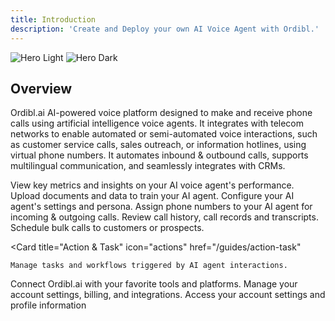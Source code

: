 ```yaml
---
title: Introduction
description: 'Create and Deploy your own AI Voice Agent with Ordibl.'
---
```


<img
  className="block dark:hidden"
  src="/images/dashboard.png"
  alt="Hero Light"
/>
<img
  className="hidden dark:block"
  src="/images/dashboard.png"
  alt="Hero Dark"
/>

## Overview

Ordibl.ai AI-powered voice platform designed to make and receive phone calls using artificial intelligence voice agents. It integrates with telecom networks to enable automated or semi-automated voice interactions, such as customer service calls, sales outreach, or information hotlines, using virtual phone numbers.
It automates inbound & outbound calls, supports multilingual communication, and seamlessly integrates with CRMs.

<CardGroup cols={2}>
  <Card
    title="Dashboard"
    icon="chart-bar"
    href="/guides/knowledge-base"
  >
    View key metrics and insights on your AI voice agent's performance.
  </Card>
  <Card
    title="Knowledge Base"
    icon="book-open"
    href="/guides/knowledge-base"
  >
    Upload documents and data to train your AI agent.
  </Card>
  <Card
    title="AI Agent"
    icon="robot-happy"
    href="/guides/ai-agent"
  >
    Configure your AI agent's settings and persona.
  </Card>
   <Card
    title="Phone Numbers"
    icon="phone"
    href="/guides/phone-number"
  >
   Assign phone numbers to your AI agent for incoming & outgoing calls.
  </Card>
   <Card
    title="Call Logs"
    icon="list-check"
    href="/guides/call-log"
  >
    Review call history, call records and transcripts.
  </Card>
  <Card
    title="Batch Calls"
    icon="phone-outgoing"
    href="/guides/batch-call"
  >
    Schedule bulk calls to customers or prospects.
  </Card>

  <Card
    title="Action & Task"
    icon="actions"
    href="/guides/action-task"
  >
    Manage tasks and workflows triggered by AI agent interactions.
  </Card>
  <Card
    title="Integrations"
    icon="plug"
    href="/guides/integrations"
  >
    Connect Ordibl.ai with your favorite tools and platforms.
  </Card>
   <Card
    title="Settings"
    icon="cog"
    href="/guides/settings"
  >
    Manage your account settings, billing, and integrations.
  </Card>
    <Card
    title="User Profile"
    icon="cog"
    href="/guides/user-profile"
  >
    Access your account settings and profile information
  </Card>
</CardGroup>

